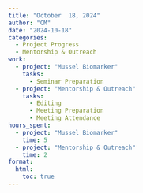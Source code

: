 ```yaml
---
title: "October  18, 2024"
author: "CM"
date: "2024-10-18"
categories:
  - Project Progress
  - Mentorship & Outreach
work:
  - project: "Mussel Biomarker"
    tasks: 
      - Seminar Preparation
  - project: "Mentorship & Outreach"
    tasks: 
      - Editing
      - Meeting Preparation
      - Meeting Attendance
hours_spent:
  - project: "Mussel Biomarker"
    time: 5
  - project: "Mentorship & Outreach"
    time: 2
format:
  html:
    toc: true
---
```


